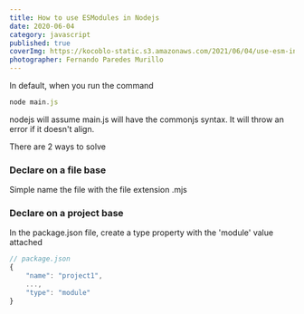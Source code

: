 ```yaml
---
title: How to use ESModules in Nodejs
date: 2020-06-04
category: javascript
published: true
coverImg: https://kocoblo-static.s3.amazonaws.com/2021/06/04/use-esm-in-nodejs/cover-img.jpg
photographer: Fernando Paredes Murillo
---
```


In default, when you run the command

```js
node main.js
```

nodejs will assume main.js will have the commonjs syntax. It will throw an error if it doesn't align.

There are 2 ways to solve

### Declare on a file base

Simple name the file with the file extension .mjs

### Declare on a project base

In the package.json file, create a type property with the 'module' value attached

```js
// package.json
{
    "name": "project1",
    ...,
    "type": "module"
}
```
